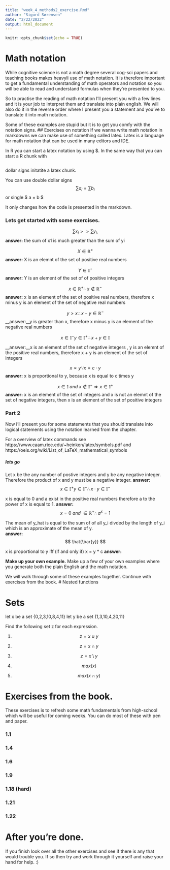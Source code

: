 ```yaml
---
title: "week_4_methods2_exercise.Rmd"
author: "Sigurd Sørensen"
date: "2/22/2022"
output: html_document
---
```


```r
knitr::opts_chunk$set(echo = TRUE)
```

# Math notation
While cognitive science is not a math degree several cog-sci papers and teaching books makes heavyli use of math notation. It is therefore important to get a fundamental understanding of math operators and notation so you will be able to read and understand formulas when they're presented to you. 

So to practise the reading of math notation I'll present you with a few lines and it is your job to interpret them and translate into plain english. We will also do it in the reverse order where I present you a statement and you've to translate it into math notation. 


Some of these examples are stupid but it is to get you comfy with the notation signs. 
## Exercises on notation 
If we wanna write math notation in markdowns we can make use of something called latex. Latex is a language for math notation that can be used in many editors and IDE. 

In R you can start a latex notation by using $. In the same way that you can start a R chunk with 

```r

```

dollar signs initatite a latex chunk. 

You can use double dollar signs
$$
\sum a_i = \sum b _i
$$
or single
$ a = b $

It only changes how the code is presented in the markdown. 

### Lets get started with some exercises. 

$$  \sum x_i >> \sum y_i,   $$
__answer:__ the sum of x1 is much greater than the sum of yi

$$ X \in \mathbb{R}^+ $$
__answer:__ X is an elemnt of the set of positive real numbers

$$ Y \in \mathbb{I}^+$$
__answer:__ Y is an element of the set of of positive integers

$$ x \in \mathbb{R}^+ \therefore x \notin \mathbb{R}^- $$
__answer:__ x is an element of the set of positive real numbers, therefore x minus y is an element of the set of negative real numbers

$$ y > x \therefore x - y \in \mathbb{R}^-$$
__answer:__y is greater than x, therefore x minus y is an element of the negative real numbers 

$$ x \in \mathbb{I}^-  y \in \mathbb{I}^+ \therefore x + y  \in \mathbb{I} $$

__answer:__x is an element of the set of negative integers , y is an elemnt of the positive real numbers, therefore x + y is an element of the set of integers

$$ x \varpropto y \because x = c \cdot y  $$
__answer:__ x is proportional to y, because x is equal to c times y 

$$ x \in \mathbb{I} \ and  \ x \notin \mathbb{I}^- \Rightarrow x \in \mathbb{I}^+ $$ 
__answer:__ x is an element of the set of integers and x is not an elemnt of the set of negative integers, then x is an element of the set of positive integers 


### Part 2
Now i'll present you for some statements that you should translate into logical statements using the notation learned from the chapter. 

For a overview of latex commands see https://www.caam.rice.edu/~heinken/latex/symbols.pdf 
and https://oeis.org/wiki/List_of_LaTeX_mathematical_symbols


##### lets go
Let x be the any number of postive integers and y be any negative integer. Therefore the product 
of x and y must be a negative integer. 
__answer:__
$$ x \in \mathbb{I}^+ y \in \mathbb{I}^- \therefore x \cdot y  \in \mathbb{I}^-  $$


x is equal to 0 and a exist in the positive real numbers therefore a to the power of x is equal to 1. 
__answer:__
$$ x = 0 \ and\ \in \mathbb{R}^+ \therefore a^x = 1  $$


The mean of y_hat is equal to the sum of of all y_i divded by the length of y_i which is an approximate of the mean of y.   
__answer:__
$$ \hat{\bar{y}} $$


x is proportional to y iff (if and only if) x = y * c
__answer:__
$$ $$



**Make up your own example.**
Make up a few of your own examples where you generate both the plain English and the math notation. 



We will walk through some of these examples together. Continue with exercises from the book. 
# Nested functions


# Sets
let x be a set {0,2,3,10,8,4,11}
let y be a set {1,3,10,4,20,11}

Find the following set z for each expression. 

  1)
$$ z = x \cup y  $$


  2)
$$ z =x \cap y $$

  3)
$$z = x \setminus y $$

  4) 
$$max(x) $$

  5)
$$ max(x \cap y)$$


# Exercises from the book. 
These exercises is to refresh some math fundamentals from high-school which will be useful for coming weeks. You can do most of these with pen and paper. 


### 1.1 


### 1.4 

### 1.6


### 1.9


### 1.18 (hard)

### 1.21

### 1.22


# After you're done. 
If you finish look over all the other exercises and see if there is any that would trouble you. 
If so then try and work through it yourself and raise your hand for help. :) 